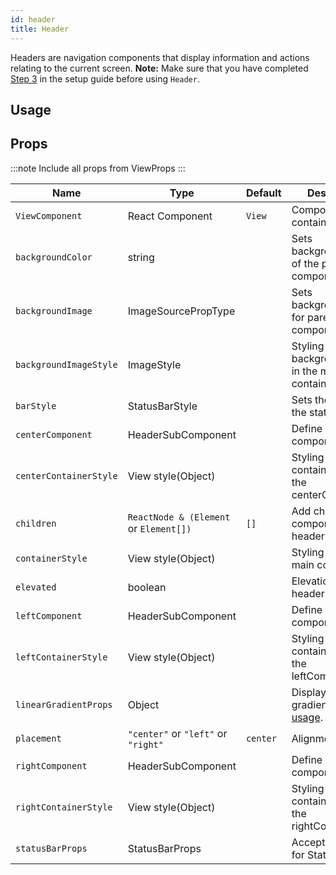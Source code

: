 ```yaml
---
id: header
title: Header
---
```



Headers are navigation components that display information and actions relating to the current screen.
**Note:**
Make sure that you have completed [Step 3](../installation#install-react-native-safe-area-context) in the setup guide before using `Header`.

## Usage

<Usage />

## Props

:::note
Include all props from ViewProps
:::

<div class='table-responsive'>

| Name                   | Type                                   | Default  | Description                                                     |
| ---------------------- | -------------------------------------- | -------- | --------------------------------------------------------------- |
| `ViewComponent`        | React Component                        | `View`   | Component for container.                                        |
| `backgroundColor`      | string                                 |          | Sets backgroundColor of the parent component.                   |
| `backgroundImage`      | ImageSourcePropType                    |          | Sets backgroundImage for parent component.                      |
| `backgroundImageStyle` | ImageStyle                             |          | Styling for backgroundImage in the main container.              |
| `barStyle`             | StatusBarStyle                         |          | Sets the color of the status bar text.                          |
| `centerComponent`      | HeaderSubComponent                     |          | Define your center component here.                              |
| `centerContainerStyle` | View style(Object)                     |          | Styling for container around the centerComponent.               |
| `children`             | `ReactNode & (Element` or `Element[])` | `[]`     | Add children component to the header.                           |
| `containerStyle`       | View style(Object)                     |          | Styling around the main container.                              |
| `elevated`             | boolean                                |          | Elevation for header                                            |
| `leftComponent`        | HeaderSubComponent                     |          | Define your left component here.                                |
| `leftContainerStyle`   | View style(Object)                     |          | Styling for container around the leftComponent.                 |
| `linearGradientProps`  | Object                                 |          | Displays a linear gradient. See [usage](#lineargradient-usage). |
| `placement`            | `"center"` or `"left"` or `"right"`    | `center` | Alignment for title.                                            |
| `rightComponent`       | HeaderSubComponent                     |          | Define your right component here.                               |
| `rightContainerStyle`  | View style(Object)                     |          | Styling for container around the rightComponent.                |
| `statusBarProps`       | StatusBarProps                         |          | Accepts all props for StatusBar.                                |

</div>
